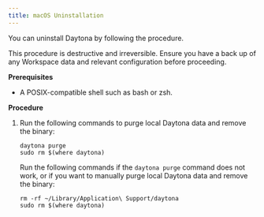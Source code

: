 ```yaml
---
title: macOS Uninstallation
---
```


You can uninstall Daytona by following the procedure.

<Aside type="caution">
This procedure is destructive and irreversible.
Ensure you have a back up of any Workspace data and relevant configuration before proceeding.
</Aside>

__Prerequisites__

* A POSIX-compatible shell such as bash or zsh.

__Procedure__

1. Run the following commands to purge local Daytona data and remove the binary:

    ```shell
    daytona purge
    sudo rm $(where daytona)
    ```

    Run the following commands if the `daytona purge` command does not work, or if you want to manually purge local Daytona data and remove the binary:

    ```shell
    rm -rf ~/Library/Application\ Support/daytona
    sudo rm $(where daytona)
    ```
